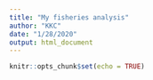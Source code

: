 ```yaml
---
title: "My fisheries analysis"
author: "KKC"
date: "1/28/2020"
output: html_document
---
```


```r
knitr::opts_chunk$set(echo = TRUE)
```
